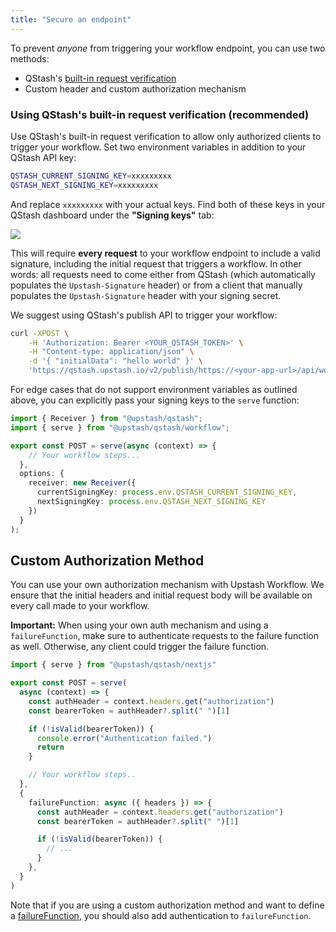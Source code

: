 ```yaml
---
title: "Secure an endpoint"
---
```


To prevent _anyone_ from triggering your workflow endpoint, you can use two methods:

- QStash's [built-in request verification](/qstash/features/security)
- Custom header and custom authorization mechanism

### Using QStash's built-in request verification (recommended)

Use QStash's built-in request verification to allow only authorized clients to trigger your workflow. Set two environment variables in addition to your QStash API key:

```bash .env
QSTASH_CURRENT_SIGNING_KEY=xxxxxxxxx
QSTASH_NEXT_SIGNING_KEY=xxxxxxxxx
```

And replace `xxxxxxxxx` with your actual keys. Find both of these keys in your QStash dashboard under the **"Signing keys"** tab:

<Frame>
  <img src="/img/qstash-workflow/qstash_signing_keys.png" />
</Frame>

This will require **every request** to your workflow endpoint to include a valid signature, including the initial request that triggers a workflow. In other words: all requests need to come either from QStash (which automatically populates the `Upstash-Signature` header) or from a client that manually populates the `Upstash-Signature` header with your signing secret.

We suggest using QStash's publish API to trigger your workflow:

```bash Terminal
curl -XPOST \
    -H 'Authorization: Bearer <YOUR_QSTASH_TOKEN>' \
    -H "Content-type: application/json" \
    -d '{ "initialData": "hello world" }' \
    'https://qstash.upstash.io/v2/publish/https://<your-app-url>/api/workflow'
```

For edge cases that do not support environment variables as outlined above, you can explicitly pass your signing keys to the `serve` function:

```typescript api/workflow/route.ts
import { Receiver } from "@upstash/qstash";
import { serve } from "@upstash/qstash/workflow";

export const POST = serve(async (context) => {
    // Your workflow steps...
  },
  options: {
    receiver: new Receiver({
      currentSigningKey: process.env.QSTASH_CURRENT_SIGNING_KEY,
      nextSigningKey: process.env.QSTASH_NEXT_SIGNING_KEY
    })
  }
);
```

## Custom Authorization Method

You can use your own authorization mechanism with Upstash Workflow. We ensure that the initial headers and initial request body will be available on every call made to your workflow.

**Important:** When using your own auth mechanism and using a `failureFunction`, make sure to authenticate requests to the failure function as well. Otherwise, any client could trigger the failure function.

```typescript api/workflow/route.ts
import { serve } from "@upstash/qstash/nextjs"

export const POST = serve(
  async (context) => {
    const authHeader = context.headers.get("authorization")
    const bearerToken = authHeader?.split(" ")[1]

    if (!isValid(bearerToken)) {
      console.error("Authentication failed.")
      return
    }

    // Your workflow steps..
  },
  {
    failureFunction: async ({ headers }) => {
      const authHeader = context.headers.get("authorization")
      const bearerToken = authHeader?.split(" ")[1]

      if (!isValid(bearerToken)) {
        // ...
      }
    },
  }
)
```

Note that if you are using a custom authorization method and want to define a [failureFunction](/qstash/workflows/basics/serve#failurefunction), you should also add authentication to `failureFunction`.

